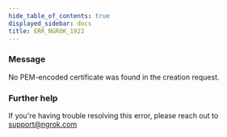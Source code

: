 ```yaml
---
hide_table_of_contents: true
displayed_sidebar: docs
title: ERR_NGROK_1922
---
```




### Message

No PEM-encoded certificate was found in the creation request.

<ErrorDetails error="err_ngrok_1922" />

### Further help

If you're having trouble resolving this error, please reach out to [support@ngrok.com](mailto:support@ngrok.com?subject=Help%20with%20ERR_NGROK_1922)
